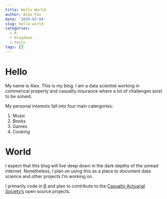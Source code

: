 ```yaml
---
title: Hello World
author: Alex Pax
date: '2020-03-04'
slug: hello-world
categories:
  - R
  - blogdown
  - tests
tags: []
---
```



# Hello

My name is Alex.  This is my blog.  I am a data scientist working in commerical property and casualty insurance where a lot of challenges exist to be solved.  

My personal interests fall into four main catergories:
 
 1.  Music
 2.  Books
 3.  Games
 4.  Cooking

# World

I expect that this blog will live deep down in the dark depths of the unread internet.  Nonetheless, I plan on using this as a place to document data science and other projects I'm working on.

I primarily code in [R](https://www.r-project.org/) and plan to contribute to the [Casualty Actuarial Society's](https://github.com/casact) open source projects.
